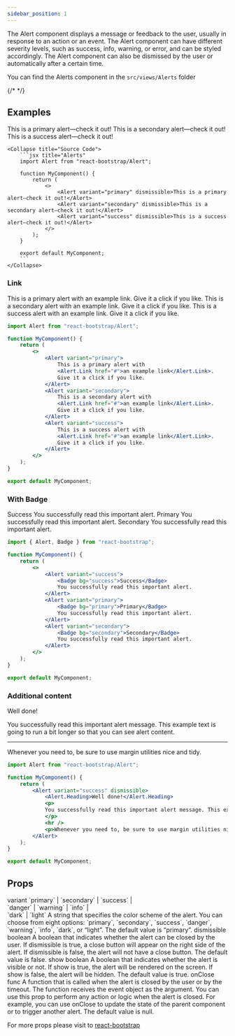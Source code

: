```yaml
---
sidebar_position: 1
---
```


The Alert component displays a message or feedback to the user, usually in response to an action or an event. The Alert component can have different severity levels, such as success, info, warning, or error, and can be styled accordingly. The Alert component can also be dismissed by the user or automatically after a certain time.

You can find the Alerts component in the `src/views/Alerts` folder





{/* <Playground /> */}


## Examples

<CodePreview>
    <Alert variant="primary" dismissible>This is a primary alert—check it out!</Alert>
    <Alert variant="secondary" dismissible>This is a secondary alert—check it out!</Alert>
    <Alert variant="success" dismissible>This is a success alert—check it out!</Alert>

    <Collapse title="Source Code">
        ```jsx title="Alerts"
        import Alert from "react-bootstrap/Alert";

        function MyComponent() {
            return (
                <>
                    <Alert variant="primary" dismissible>This is a primary alert—check it out!</Alert>
                    <Alert variant="secondary" dismissible>This is a secondary alert—check it out!</Alert>
                    <Alert variant="success" dismissible>This is a success alert—check it out!</Alert>
                </>
            );
        }

        export default MyComponent;
        ```
    </Collapse>
</CodePreview>





### Link

<CodePreview>
    <Alert variant="primary">This is a primary alert with <Alert.Link href="#">an example link</Alert.Link>. Give it a click if you like.</Alert>
    <Alert variant="secondary">This is a secondary alert with <Alert.Link href="#">an example link</Alert.Link>. Give it a click if you like.</Alert>
    <Alert variant="success">This is a success alert with <Alert.Link href="#">an example link</Alert.Link>. Give it a click if you like.</Alert>
</CodePreview>

```jsx title="Alerts"
import Alert from "react-bootstrap/Alert";

function MyComponent() {
    return (
        <>
            <Alert variant="primary">
                This is a primary alert with 
                <Alert.Link href="#">an example link</Alert.Link>. 
                Give it a click if you like.
            </Alert>
            <Alert variant="secondary">
                This is a secondary alert with
                <Alert.Link href="#">an example link</Alert.Link>.
                Give it a click if you like.
            </Alert>
            <Alert variant="success">
                This is a success alert with 
                <Alert.Link href="#">an example link</Alert.Link>.
                Give it a click if you like.
            </Alert>
        </>
    );
}

export default MyComponent;
```

### With Badge

<CodePreview>
    <Alert variant="success"><Badge bg="success">Success</Badge> You successfully read this important alert.</Alert>
    <Alert variant="primary"> <Badge bg="primary">Primary</Badge> You successfully read this important alert.</Alert>
    <Alert variant="secondary"><Badge bg="secondary">Secondary</Badge> You successfully read this important alert.</Alert>
</CodePreview>

```jsx title="Alerts"
import { Alert, Badge } from "react-bootstrap";

function MyComponent() {
    return (
        <>
            <Alert variant="success">
                <Badge bg="success">Success</Badge> 
                You successfully read this important alert.
            </Alert>
            <Alert variant="primary">
                <Badge bg="primary">Primary</Badge>
                You successfully read this important alert.
            </Alert>
            <Alert variant="secondary">
                <Badge bg="secondary">Secondary</Badge>
                You successfully read this important alert.
            </Alert>
        </>
    );
}

export default MyComponent;
```

### Additional content

<CodePreview>
    <Alert variant="success" dismissible>
        <Alert.Heading>Well done!</Alert.Heading>
        <p>
          You successfully read this important alert message. This example text is going to run a bit longer so that you can see alert content.
        </p>
        <hr />
       <p>Whenever you need to, be sure to use margin utilities nice and tidy.</p>
    </Alert>
</CodePreview>

```jsx title="Alerts"
import Alert from "react-bootstrap/Alert";

function MyComponent() {
    return (
        <Alert variant="success" dismissible>
            <Alert.Heading>Well done!</Alert.Heading>
            <p>
            You successfully read this important alert message. This example text is going to run a bit longer so that you can see alert content.
            </p>
            <hr />
            <p>Whenever you need to, be sure to use margin utilities nice and tidy.</p>
        </Alert>
    );
}

export default MyComponent;
```

## Props

<FeatureTable>
    <tr>
        <td>variant</td>
        <td>`primary` | `secondary` | `success` | 
        <br />`danger` | `warning` | `info` | <br/> 
        `dark` | `light`</td>
        <td></td>
        <td>A string that specifies the color scheme of the alert. You can choose from eight options: `primary`, `secondary`, `success`, `danger`, `warning`, `info`, `dark`, or “light”. The default value is “primary”.</td>
    </tr>
    <tr>
        <td>dismissible</td>
        <td>boolean</td>
        <td></td>
        <td>A boolean that indicates whether the alert can be closed by the user. If dismissible is true, a close button will appear on the right side of the alert. If dismissible is false, the alert will not have a close button. The default value is false.</td>
    </tr>
    <tr>
        <td>show</td>
        <td>boolean</td>
        <td></td>
        <td>A boolean that indicates whether the alert is visible or not. If show is true, the alert will be rendered on the screen. If show is false, the alert will be hidden. The default value is true.</td>
    </tr>
    <tr>
        <td>onClose</td>
        <td>func</td>
        <td></td>
        <td> A function that is called when the alert is closed by the user or by the timeout. The function receives the event object as the argument. You can use this prop to perform any action or logic when the alert is closed. For example, you can use onClose to update the state of the parent component or to trigger another alert. The default value is null.</td>
    </tr>
</FeatureTable>

For more props please visit to <a href="https://react-bootstrap.netlify.app/docs/components/alerts" target="_blank">react-bootstrap</a>